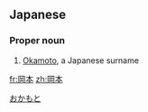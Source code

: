 ==Japanese==
{{ja-kanjitab|岡|本}}

===Proper noun===
{{ja-pos|proper|おかもと}}
# [[Okamoto]], a Japanese surname
[[Category:Japanese surnames|おかもと]]

[[fr:岡本]]
[[zh:岡本]]